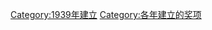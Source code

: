 {{cat topic in year| topic=建立的奖项|year=1939}}
[[Category:1939年建立|Category:1939年建立]]
[[Category:各年建立的奖项|Category:各年建立的奖项]]